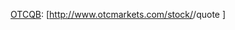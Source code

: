 [[美國場外交易集團|OTCQB]]:&nbsp;[http://www.otcmarkets.com/stock/{{{1}}}/quote {{{1}}}]<noinclude>{{doc|content=

[[Category:股票代碼模板|OTC]]

}}</noinclude>